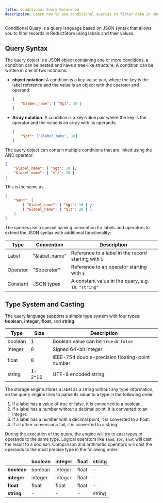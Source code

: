 ```yaml
---
title: Conditional Query Reference
description: Learn how to use conditional queries to filter data in ReductStore.
---
```


Conditional Query is a query language based on JSON syntax that allows you to filter records in ReductStore using labels and their values.

## Query Syntax

The query object is a JSON object containing one or more conditions, a condition can be nested and have a tree-like structure.
A condition can be written in one of two notations:

- **object notation**: A condition is a key-value pair, where the key is the label reference and the value is an object with the operator and operand:

  ```json
  {
      "&label_name": { "$gt": 10 }
  }
    ```

- **Array notation**: A condition is a key-value pair where the key is the operator and the value is an array with its operands:

  ```json
  {
      "$gt": ["&label_name", 10]
  }
    ```

The query object can contain multiple conditions that are linked using the AND operator:

```json
{
    "&label_name": { "$gt": 10 },
    "&label_name": { "$lt": 20 }
}
```

This is the same as

```json
{
    "$and": [
        { "&label_name": { "$gt": 10 } },
        { "&label_name": { "$lt": 20 } }
    ]
}
```

The queries use a special naming convention for labels and operators to extend the JSON syntax with additional functionality:


| Type     | Convention    | Description                                          |
|----------|---------------|------------------------------------------------------|
| Label    | "&label_name" | Reference to a label in the record starting with `&` |
| Operator | "$operator"   | Reference to an operator starting with `$`           |
| Constant | JSON types    | A constant value in the query, e.g. `10`, `"string"` |


## Type System and Casting

The query language supports a simple type system with four types: **boolean**, **integer**, **float**, and **string**:

| Type    | Size   | Description                                     |
|---------|--------|-------------------------------------------------|
| boolean | 1      | Boolean value can be `true` or `false`          |
| integer | 8      | Signed 64-bit integer                           |
| float   | 8      | IEEE-754 double-precision floating-point number |
| string  | 1-2^16 | UTF-8 encoded string                            |


The storage engine stores a label as a string without any type information, so the query engine tries to parse its value to a type in the following order

1. If a label has a value of true or false, it is converted to a boolean.
2. If a label has a number without a decimal point, it is converted to an integer.
3. If a label has a number with a decimal point, it is converted to a float.
4. If all other conversions fail, it is converted to a string.


During the execution of the query, the engine will try to cast types of operands to the same type.
Logical operators like `$and`, `$or`, `$not` will cast the result to a boolean.
Comparison and arithmetic operators will cast the operands to the most precise type in the following order:

|             | boolean | integer | float | string |
|-------------|---------|---------|-------|--------|
| **boolean** | boolean | integer | float | -      |
| **integer** | integer | integer | float | -      |
| **float**   | float   | float   | float | -      |
| **string**  | -       | -       | -     | string |
